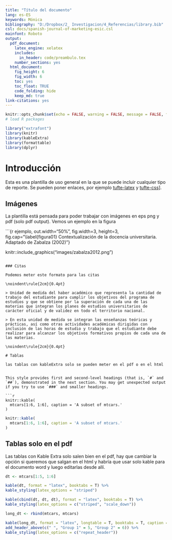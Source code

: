 ```yaml
---
title: "Título del documento"
lang: es-ES
keywords: Mónica
bibliography: "D:/Dropbox/2_ Investigacion/4_Referencias/library.bib"
csl: docs/spanish-journal-of-marketing-esic.csl
mainfont: Roboto
output: 
  pdf_document: 
    latex_engine: xelatex
    includes:
      in_header: code/preambulo.tex
    number_sections: yes
  html_document:
    fig_height: 6
    fig_width: 6
    toc: yes
    toc_float: TRUE
    code_folding: hide
    keep_md: true    
link-citations: yes
---
```


```r

knitr::opts_chunk$set(echo = FALSE, warning = FALSE, message = FALSE, fig.align="center",out.width="95%", cache=FALSE)
# load R packages

library("extrafont")
library(knitr)
library(kableExtra)
library(formattable)
library(dplyr)

```


# Introducción 

Esta es una plantilla de uso general en la que se puede incluir cualquier tipo de reporte. Se pueden poner enlaces, por ejemplo [tufte-latex](https://github.com/tufte-latex/tufte-latex) y [tufte-css](https://github.com/edwardtufte/tufte-css)]. 

## Imágenes

La plantilla está pensada para poder trabajar con imágenes en eps png y pdf (solo pdf output). Vemos un ejemplo en la figura \ref{figura01}

```{r ejemplo, out.width="50%", fig.width=3, height=3, fig.cap="\\label{figura01} Contextualización de la docencia universitaria. Adaptado de Zabalza (2002)"}

knitr::include_graphics("images/zabalza2012.png")

```

### Citas

Podemos meter este formato para las citas

\noindent\rule{2cm}{0.4pt}

> Unidad de medida del haber académico que representa la cantidad de trabajo del estudiante para cumplir los objetivos del programa de estudios y que se obtiene por la superación de cada una de las materias que integran los planes de estudios universitarios de carácter oficial y de validez en todo el territorio nacional.

> En esta unidad de medida se integran las enseñanzas teóricas y prácticas, así como otras actividades académicas dirigidas con inclusión de las horas de estudio y trabajo que el estudiante debe realizar para alcanzar los objetivos formativos propios de cada una de las materias. 

\noindent\rule{2cm}{0.4pt}

# Tablas

las tablas con kableExtra solo se pueden meter en el pdf o en el html


This style provides first and second-level headings (that is, `#` and `##`), demonstrated in the next section. You may get unexpected output if you try to use `###` and smaller headings.

```r
knitr::kable(
  mtcars[1:6, 1:6], caption = 'A subset of mtcars.'
)
```

```r


knitr::kable(
  mtcars[1:6, 1:6], caption = 'A subset of mtcars.'
)
```


## Tablas solo en el pdf

Las tablas con Kable Extra solo salen bien en el pdf, hay que cambiar la opción si queremos que salgan en el html y habría que usar solo kable para el documento word y luego editarlas desde allí.

```r
dt <- mtcars[1:5, 1:6]

kable(dt, format = "latex", booktabs = T) %>%
kable_styling(latex_options = "striped")
```

```r
kable(cbind(dt, dt, dt), format = "latex", booktabs = T) %>%
kable_styling(latex_options = c("striped", "scale_down"))
```

```r
long_dt <- rbind(mtcars, mtcars)

kable(long_dt, format = "latex", longtable = T, booktabs = T, caption = "Longtable") %>%
add_header_above(c(" ", "Group 1" = 5, "Group 2" = 6)) %>%
kable_styling(latex_options = c("repeat_header"))

```


